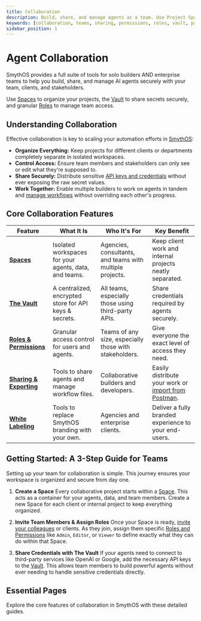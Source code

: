 ```yaml
---
title: Collaboration
description: Build, share, and manage agents as a team. Use Project Spaces, a secure Vault, and role-based permissions to collaborate securely and efficiently.
keywords: [collaboration, teams, sharing, permissions, roles, vault, projects, spaces]
sidebar_position: 1
---
```


# Agent Collaboration

SmythOS provides a full suite of tools for solo builders AND enterprise teams to help you build, share, and manage AI agents securely with your team, clients, and stakeholders.

<InfoCallout title="TL;DR">Use [Spaces](/docs/agent-collaboration/spaces/) to organize your projects, the [Vault](/docs/agent-studio/key-concepts/vault) to share secrets securely, and granular [Roles](/docs/agent-collaboration/permissions) to manage team access. </InfoCallout>

<Divider/>

## Understanding Collaboration

Effective collaboration is key to scaling your automation efforts in [SmythOS](https://smythos.com):

-   **Organize Everything:** Keep projects for different clients or departments completely separate in isolated workspaces.
-   **Control Access:** Ensure team members and stakeholders can only see or edit what they're supposed to.
-   **Share Securely:** Distribute sensitive [API keys and credentials](/docs/agent-studio/key-concepts/vault) without ever exposing the raw secret values.
-   **Work Together:** Enable multiple builders to work on agents in tandem and [manage workflows](/docs/agent-studio/building-agents/building-workflows) without overriding each other's progress.

<Divider/>

## Core Collaboration Features

| Feature                   | What It Is                                                               | Who It's For                                           | Key Benefit                                                 |
| ------------------------- | ------------------------------------------------------------------------ | ------------------------------------------------------ | ----------------------------------------------------------- |
| **[Spaces](/docs/agent-collaboration/spaces/)** | Isolated workspaces for your agents, data, and teams.                  | Agencies, consultants, and teams with multiple projects. | Keep client work and internal projects neatly separated.      |
| **[The Vault](/docs/agent-studio/key-concepts/vault)** | A centralized, encrypted store for API keys & secrets.                   | All teams, especially those using third-party APIs.      | Share credentials required by agents securely.                |
| **[Roles & Permissions](/docs/agent-collaboration/permissions)** | Granular access control for users and agents.                          | Teams of any size, especially those with stakeholders.   | Give everyone the exact level of access they need.        |
| **[Sharing & Exporting](/docs/agent-collaboration/sharing-agents)** | Tools to share agents and manage workflow files.                       | Collaborative builders and developers.                 | Easily distribute your work or [import from Postman](/docs/agent-collaboration/working-with-agents/import-export-postman). |
| **[White Labeling](/docs/agent-collaboration/spaces/white-labeling)** | Tools to replace SmythOS branding with your own.                         | Agencies and enterprise clients.                       | Deliver a fully branded experience to your end-users.     |

<Divider/>

## Getting Started: A 3-Step Guide for Teams

Setting up your team for collaboration is simple. This journey ensures your workspace is organized and secure from day one.

1.  **Create a Space**
    Every collaborative project starts within a [Space](/docs/agent-collaboration/spaces/). This acts as a container for your agents, data, and team members. Create a new Space for each client or internal project to keep everything organized.

2.  **Invite Team Members & Assign Roles**
    Once your Space is ready, [invite your colleagues](/docs/account-management/organization-management) or clients. As they join, assign them specific [Roles and Permissions](/docs/agent-collaboration/permissions) like `Admin`, `Editor`, or `Viewer` to define exactly what they can do within that Space.

3.  **Share Credentials with The Vault**
    If your agents need to connect to third-party services like OpenAI or Google, add the necessary API keys to the [Vault](/docs/agent-studio/key-concepts/vault). This allows team members to build powerful agents without ever needing to handle sensitive credentials directly.

<Divider/>

## Essential Pages

Explore the core features of collaboration in SmythOS with these detailed guides.

<CardGrid>
  <Card
    title="Spaces and Organization"
    description="Learn how to create and manage isolated workspaces for your projects and teams."
    to="/docs/agent-collaboration/spaces/"
  />
  <Card
    title="Roles and Permissions"
    description="Master access control by defining what each user can see and do within a space."
    to="/docs/agent-collaboration/permissions"
  />
  <Card
    title="The Vault for API Keys"
    description="Securely store and share API keys, access tokens, and other secrets with your team."
    to="/docs/agent-studio/key-concepts/vault"
  />
  <Card
    title="Sharing & Exporting Agents"
    description="Easily share agents with collaborators or import/export workflows with Postman."
    to="/docs/agent-collaboration/sharing-agents"
  />
    <Card
    title="White Labeling"
    description="Replace SmythOS branding with your own for a fully custom user experience."
    to="/docs/agent-collaboration/spaces/white-labeling"
  />
    <Card
    title="Automating Agent Tasks"
    description="Run agents on a schedule or process data in bulk with multiple users."
    to="/docs/agent-studio/manage-agents/tasks"
  />
  <Card
  title="Invite teammates to your agent"
  description="Add, remove, or update collaborator roles directly from an agent’s settings."
  to="/docs/agent-collaboration/adding-users"
  />
</CardGrid>  
